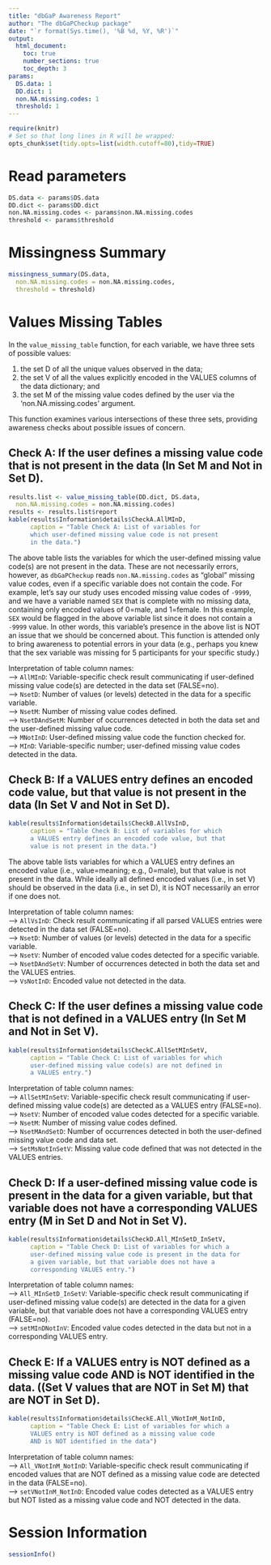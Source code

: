 ```yaml
---
title: "dbGaP Awareness Report"
author: "The dbGaPCheckup package"
date: "`r format(Sys.time(), '%B %d, %Y, %R')`"
output:
  html_document:
    toc: true
    number_sections: true
    toc_depth: 3
params:
  DS.data: 1
  DD.dict: 1
  non.NA.missing.codes: 1
  threshold: 1
---
```


```r
require(knitr)
# Set so that long lines in R will be wrapped:
opts_chunk$set(tidy.opts=list(width.cutoff=80),tidy=TRUE)
```

# Read parameters

```r
DS.data <- params$DS.data
DD.dict <- params$DD.dict
non.NA.missing.codes <- params$non.NA.missing.codes
threshold <- params$threshold
```

# Missingness Summary 

```r
missingness_summary(DS.data, 
  non.NA.missing.codes = non.NA.missing.codes, 
  threshold = threshold)
```

# Values Missing Tables

In the `value_missing_table` function, for each variable, we have three sets of possible values: 

(1) the set D of all the unique values observed in the data;         
(2) the set V of all the values explicitly encoded in the VALUES columns of the data dictionary; and         
(3) the set M of the missing value codes defined by the user via the 'non.NA.missing.codes' argument.       
         
This function examines various intersections of these three sets, providing awareness checks about possible issues of concern. 

## Check A: If the user defines a missing value code that is not present in the data (In Set M and Not in Set D). 

```r
results.list <- value_missing_table(DD.dict, DS.data, 
  non.NA.missing.codes = non.NA.missing.codes)
results <- results.list$report
kable(results$Information$details$CheckA.AllMInD, 
      caption = "Table Check A: List of variables for 
      which user-defined missing value code is not present
      in the data.") 
```

The above table lists the variables for which the user-defined missing value code(s) are not present in the data. These are not necessarily errors, however, as `dbGaPCheckup` reads `non.NA.missing.codes` as "global" missing value codes, even if a specific variable does not contain the code. For example, let's say our study uses encoded missing value codes of `-9999`, and we have a variable named `SEX` that is complete with no missing data, containing only encoded values of 0=male, and 1=female. In this example, `SEX` would be flagged in the above variable list since it does not contain a `-9999` value. In other words, this variable's presence in the above list is NOT an issue that we should be concerned about. This function is attended only to bring awareness to potential errors in your data (e.g., perhaps you knew that the sex variable was missing for 5 participants for your specific study.)

Interpretation of table column names:          
--> `AllMInD`: Variable-specific check result communicating if user-defined missing value code(s) are detected in the data set (FALSE=no).          
--> `NsetD`: Number of values (or levels) detected in the data for a specific variable.         
--> `NsetM`: Number of missing value codes defined.          
--> `NsetDAndSetM`: Number of occurrences detected in both the data set and the user-defined missing value code.          
--> `MNotInD`: User-defined missing value code the function checked for.          
--> `MInD`: Variable-specific number; user-defined missing value codes detected in the data.         

## Check B: If a VALUES entry defines an encoded code value, but that value is not present in the data (In Set V and Not in Set D).

```r
kable(results$Information$details$CheckB.AllVsInD, 
      caption = "Table Check B: List of variables for which 
      a VALUES entry defines an encoded code value, but that 
      value is not present in the data.") 
```

The above table lists variables for which a VALUES entry defines an encoded value (i.e., value=meaning; e.g., 0=male), but that value is not present in the data. While ideally all defined encoded values (i.e., in set V) should be observed in the data (i.e., in set D), it is NOT necessarily an error if one does not.          

Interpretation of table column names:          
--> `AllVsInD`: Check result communicating if all parsed VALUES entries were detected in the data set (FALSE=no).         
--> `NsetD`: Number of values (or levels) detected in the data for a specific variable.          
--> `NsetV`: Number of encoded value codes detected for a specific variable.         
--> `NsetDAndSetV`: Number of occurrences detected in both the data set and the VALUES entries.         
--> `VsNotInD`: Encoded value not detected in the data.         

## Check C: If the user defines a missing value code that is not defined in a VALUES entry (In Set M and Not in Set V).

```r
kable(results$Information$details$CheckC.AllSetMInSetV, 
      caption = "Table Check C: List of variables for which 
      user-defined missing value code(s) are not defined in 
      a VALUES entry.") 
```

Interpretation of table column names:          
--> `AllSetMInSetV`: Variable-specific check result communicating if user-defined missing value code(s) are detected as a VALUES entry (FALSE=no).          
--> `NsetV`: Number of encoded value codes detected for a specific variable.         
--> `NsetM`: Number of missing value codes defined.          
--> `NsetMAndSetD`: Number of occurrences detected in both the user-defined missing value code and data set.          
--> `SetMsNotInSetV`: Missing value code defined that was not detected in the VALUES entries.          

## Check D: If a user-defined missing value code is present in the data for a given variable, but that variable does not have a corresponding VALUES entry (M in Set D and Not in Set V).

```r
kable(results$Information$details$CheckD.All_MInSetD_InSetV, 
      caption = "Table Check D: List of variables for which a 
      user-defined missing value code is present in the data for 
      a given variable, but that variable does not have a 
      corresponding VALUES entry.") 
```

Interpretation of table column names:          
--> `All_MInSetD_InSetV`: Variable-specific check result communicating if user-defined missing value code(s) are detected in the data for a given variable, but that variable does not have a corresponding VALUES entry (FALSE=no).         
--> `setMInDNotInV`: Encoded value codes detected in the data but not in a corresponding VALUES entry. 

## Check E: If a VALUES entry is NOT defined as a missing value code AND is NOT identified in the data. ((Set V values that are NOT in Set M) that are NOT in Set D).

```r
kable(results$Information$details$CheckE.All_VNotInM_NotInD, 
      caption = "Table Check E: List of variables for which a 
      VALUES entry is NOT defined as a missing value code 
      AND is NOT identified in the data") 
```

Interpretation of table column names:          
--> `All_VNotInM_NotInD`: Variable-specific check result communicating if encoded values that are NOT defined as a missing value code are detected in the data (FALSE=no).         
--> `setVNotInM_NotInD`: Encoded value codes detected as a VALUES entry but NOT listed as a missing value code and NOT detected in the data. 

# Session Information

```r
sessionInfo()
```
